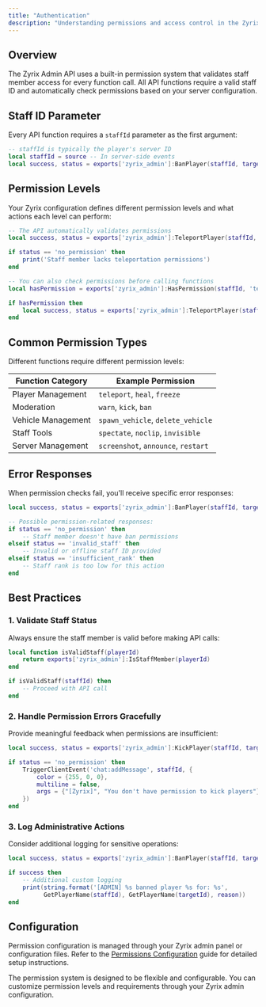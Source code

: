 ```yaml
---
title: "Authentication"
description: "Understanding permissions and access control in the Zyrix Admin API"
---
```


## Overview

The Zyrix Admin API uses a built-in permission system that validates staff member access for every function call. All API functions require a valid staff ID and automatically check permissions based on your server configuration.

## Staff ID Parameter

Every API function requires a `staffId` parameter as the first argument:

```lua
-- staffId is typically the player's server ID
local staffId = source -- In server-side events
local success, status = exports['zyrix_admin']:BanPlayer(staffId, targetId, duration, reason)
```

## Permission Levels

Your Zyrix configuration defines different permission levels and what actions each level can perform:

<CodeGroup>

```lua title="Example Permission Check"
-- The API automatically validates permissions
local success, status = exports['zyrix_admin']:TeleportPlayer(staffId, targetId, coords)

if status == 'no_permission' then
    print('Staff member lacks teleportation permissions')
end
```

```lua title="Custom Permission Validation"
-- You can also check permissions before calling functions
local hasPermission = exports['zyrix_admin']:HasPermission(staffId, 'teleport')

if hasPermission then
    local success, status = exports['zyrix_admin']:TeleportPlayer(staffId, targetId, coords)
end
```

</CodeGroup>

## Common Permission Types

Different functions require different permission levels:

| Function Category | Example Permission |
|-------------------|-------------------|
| Player Management | `teleport`, `heal`, `freeze` |
| Moderation | `warn`, `kick`, `ban` |
| Vehicle Management | `spawn_vehicle`, `delete_vehicle` |
| Staff Tools | `spectate`, `noclip`, `invisible` |
| Server Management | `screenshot`, `announce`, `restart` |

## Error Responses

When permission checks fail, you'll receive specific error responses:

```lua
local success, status = exports['zyrix_admin']:BanPlayer(staffId, targetId, 3600, "Cheating")

-- Possible permission-related responses:
if status == 'no_permission' then
    -- Staff member doesn't have ban permissions
elseif status == 'invalid_staff' then
    -- Invalid or offline staff ID provided
elseif status == 'insufficient_rank' then
    -- Staff rank is too low for this action
end
```

## Best Practices

### 1. Validate Staff Status
Always ensure the staff member is valid before making API calls:

```lua
local function isValidStaff(playerId)
    return exports['zyrix_admin']:IsStaffMember(playerId)
end

if isValidStaff(staffId) then
    -- Proceed with API call
end
```

### 2. Handle Permission Errors Gracefully
Provide meaningful feedback when permissions are insufficient:

```lua
local success, status = exports['zyrix_admin']:KickPlayer(staffId, targetId, reason)

if status == 'no_permission' then
    TriggerClientEvent('chat:addMessage', staffId, {
        color = {255, 0, 0},
        multiline = false,
        args = {"[Zyrix]", "You don't have permission to kick players"}
    })
end
```

### 3. Log Administrative Actions
Consider additional logging for sensitive operations:

```lua
local success, status = exports['zyrix_admin']:BanPlayer(staffId, targetId, duration, reason)

if success then
    -- Additional custom logging
    print(string.format('[ADMIN] %s banned player %s for: %s', 
          GetPlayerName(staffId), GetPlayerName(targetId), reason))
end
```

## Configuration

Permission configuration is managed through your Zyrix admin panel or configuration files. Refer to the [Permissions Configuration](/configuration/permissions) guide for detailed setup instructions.

<Info>
  The permission system is designed to be flexible and configurable. You can customize permission levels and requirements through your Zyrix admin configuration.
</Info>